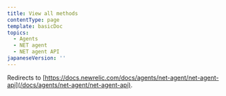 ```yaml
---
title: View all methods
contentType: page
template: basicDoc
topics:
  - Agents
  - NET agent
  - NET agent API
japaneseVersion: ''
---
```


Redirects to [https://docs.newrelic.com/docs/agents/net-agent/net-agent-api](/docs/agents/net-agent/net-agent-api).
